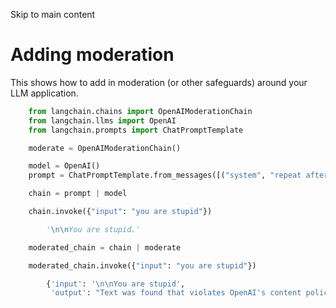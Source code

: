 Skip to main content

# Adding moderation

This shows how to add in moderation (or other safeguards) around your LLM application.


```python
    from langchain.chains import OpenAIModerationChain
    from langchain.llms import OpenAI
    from langchain.prompts import ChatPromptTemplate
```


```python
    moderate = OpenAIModerationChain()
```


```python
    model = OpenAI()
    prompt = ChatPromptTemplate.from_messages([("system", "repeat after me: {input}")])
```


```python
    chain = prompt | model
```


```python
    chain.invoke({"input": "you are stupid"})
```


```python
        '\n\nYou are stupid.'
```


```python
    moderated_chain = chain | moderate
```


```python
    moderated_chain.invoke({"input": "you are stupid"})
```


```python
        {'input': '\n\nYou are stupid',
         'output': "Text was found that violates OpenAI's content policy."}

```
